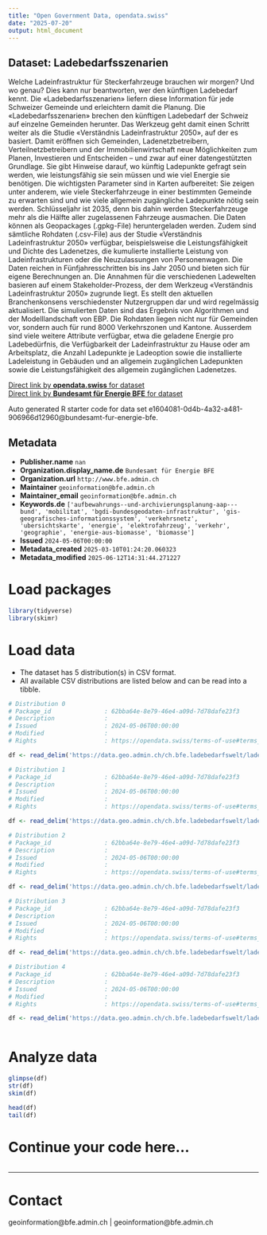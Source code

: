 ```yaml
---
title: "Open Government Data, opendata.swiss"
date: "2025-07-20"
output: html_document
---
```


## Dataset: Ladebedarfsszenarien

Welche Ladeinfrastruktur für Steckerfahrzeuge brauchen wir morgen? Und wo genau? Dies kann nur beantworten, wer den künftigen Ladebedarf kennt. Die «Ladebedarfsszenarien» liefern diese Information für jede Schweizer Gemeinde und erleichtern damit die Planung. Die «Ladebedarfsszenarien» brechen den künftigen Ladebedarf der Schweiz auf einzelne Gemeinden herunter. Das Werkzeug geht damit einen Schritt weiter als die Studie «Verständnis Ladeinfrastruktur 2050», auf der es basiert. Damit eröffnen sich Gemeinden, Ladenetzbetreibern, Verteilnetzbetreibern und der Immobilienwirtschaft neue Möglichkeiten zum Planen, Investieren und Entscheiden – und zwar auf einer datengestützten Grundlage. Sie gibt Hinweise darauf, wo künftig Ladepunkte gefragt sein werden, wie leistungsfähig sie sein müssen und wie viel Energie sie benötigen. Die wichtigsten Parameter sind in Karten aufbereitet: Sie zeigen unter anderem, wie viele Steckerfahrzeuge in einer bestimmten Gemeinde zu erwarten sind und wie viele allgemein zugängliche Ladepunkte nötig sein werden. Schlüsseljahr ist 2035, denn bis dahin werden Steckerfahrzeuge mehr als die Hälfte aller zugelassenen Fahrzeuge ausmachen. Die Daten können als Geopackages (.gpkg-File) heruntergeladen werden. Zudem sind sämtliche Rohdaten (.csv-File) aus der Studie «Verständnis Ladeinfrastruktur 2050» verfügbar, beispielsweise die Leistungsfähigkeit und Dichte des Ladenetzes, die kumulierte installierte Leistung von Ladeinfrastrukturen oder die Neuzulassungen von Personenwagen. Die Daten reichen in Fünfjahresschritten bis ins Jahr 2050 und bieten sich für eigene Berechnungen an. Die Annahmen für die verschiedenen Ladewelten basieren auf einem Stakeholder-Prozess, der dem Werkzeug «Verständnis Ladeinfrastruktur 2050» zugrunde liegt. Es stellt den aktuellen Branchenkonsens verschiedenster Nutzergruppen dar und wird regelmässig aktualisiert. Die simulierten Daten sind das Ergebnis von Algorithmen und der Modelllandschaft von EBP. Die Rohdaten liegen nicht nur für Gemeinden vor, sondern auch für rund 8000 Verkehrszonen und Kantone. Ausserdem sind viele weitere Attribute verfügbar, etwa die geladene Energie pro Ladebedürfnis, die Verfügbarkeit der Ladeinfrastruktur zu Hause oder am Arbeitsplatz, die Anzahl Ladepunkte je Ladeoption sowie die installierte Ladeleistung in Gebäuden und an allgemein zugänglichen Ladepunkten sowie die Leistungsfähigkeit des allgemein zugänglichen Ladenetzes.

[Direct link by **opendata.swiss** for dataset](https://opendata.swiss/de/dataset/ladebedarfsszenarien)<br>
[Direct link by **Bundesamt für Energie BFE** for dataset](https://www.bfe.admin.ch/ladebedarfsszenarien)

Auto generated R starter code for data set e1604081-0d4b-4a32-a481-906966d12960@bundesamt-fur-energie-bfe.

## Metadata

- **Publisher.name** `nan`
- **Organization.display_name.de** `Bundesamt für Energie BFE`
- **Organization.url** `http://www.bfe.admin.ch`
- **Maintainer** `geoinformation@bfe.admin.ch`
- **Maintainer_email** `geoinformation@bfe.admin.ch`
- **Keywords.de** `['aufbewahrungs--und-archivierungsplanung-aap---bund', 'mobilitat', 'bgdi-bundesgeodaten-infrastruktur', 'gis-geografisches-informationssystem', 'verkehrsnetz', 'ubersichtskarte', 'energie', 'elektrofahrzeug', 'verkehr', 'geographie', 'energie-aus-biomasse', 'biomasse']`
- **Issued** `2024-05-06T00:00:00`
- **Metadata_created** `2025-03-10T01:24:20.060323`
- **Metadata_modified** `2025-06-12T14:31:44.271227`


# Load packages

```r

library(tidyverse)
library(skimr)

```

# Load data

-   The dataset has 5 distribution(s) in CSV format.
-   All available CSV distributions are listed below and can be read into a tibble.

```r

# Distribution 0
# Package_id               : 62bba64e-8e79-46e4-a09d-7d78dafe23f3
# Description              : 
# Issued                   : 2024-05-06T00:00:00
# Modified                 : 
# Rights                   : https://opendata.swiss/terms-of-use#terms_by

df <- read_delim('https://data.geo.admin.ch/ch.bfe.ladebedarfswelt/ladebedarfswelt/ladebedarfswelt-fahrzeuge_2056.csv.zip')

# Distribution 1
# Package_id               : 62bba64e-8e79-46e4-a09d-7d78dafe23f3
# Description              : 
# Issued                   : 2024-05-06T00:00:00
# Modified                 : 
# Rights                   : https://opendata.swiss/terms-of-use#terms_by

df <- read_delim('https://data.geo.admin.ch/ch.bfe.ladebedarfswelt/ladebedarfswelt/ladebedarfswelt-energie_2056.csv.zip')

# Distribution 2
# Package_id               : 62bba64e-8e79-46e4-a09d-7d78dafe23f3
# Description              : 
# Issued                   : 2024-05-06T00:00:00
# Modified                 : 
# Rights                   : https://opendata.swiss/terms-of-use#terms_by

df <- read_delim('https://data.geo.admin.ch/ch.bfe.ladebedarfswelt/ladebedarfswelt/ladebedarfswelt-verfuegbarkeit_2056.csv.zip')

# Distribution 3
# Package_id               : 62bba64e-8e79-46e4-a09d-7d78dafe23f3
# Description              : 
# Issued                   : 2024-05-06T00:00:00
# Modified                 : 
# Rights                   : https://opendata.swiss/terms-of-use#terms_by

df <- read_delim('https://data.geo.admin.ch/ch.bfe.ladebedarfswelt/ladebedarfswelt/ladebedarfswelt-ladepunkte_2056.csv.zip')

# Distribution 4
# Package_id               : 62bba64e-8e79-46e4-a09d-7d78dafe23f3
# Description              : 
# Issued                   : 2024-05-06T00:00:00
# Modified                 : 
# Rights                   : https://opendata.swiss/terms-of-use#terms_by

df <- read_delim('https://data.geo.admin.ch/ch.bfe.ladebedarfswelt/ladebedarfswelt/ladebedarfswelt-weitere_2056.csv.zip')



```

# Analyze data

```r

glimpse(df)
str(df)
skim(df)

head(df)
tail(df)

```

# Continue your code here...

```r

```

------------------------------------------------------------------------

# Contact

geoinformation@bfe.admin.ch | geoinformation@bfe.admin.ch
